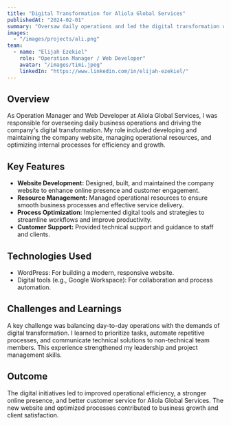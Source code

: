 ```yaml
---
title: "Digital Transformation for Aliola Global Services"
publishedAt: "2024-02-01"
summary: "Oversaw daily operations and led the digital transformation of Aliola Global Services, including website development, resource management, and process optimization."
images:
  - "/images/projects/ali.png"
team:
  - name: "Elijah Ezekiel"
    role: "Operation Manager / Web Developer"
    avatar: "/images/timi.jpeg"
    linkedIn: "https://www.linkedin.com/in/elijah-ezekiel/"
---
```


## Overview

As Operation Manager and Web Developer at Aliola Global Services, I was responsible for overseeing daily business operations and driving the company's digital transformation. My role included developing and maintaining the company website, managing operational resources, and optimizing internal processes for efficiency and growth.

## Key Features

- **Website Development:** Designed, built, and maintained the company website to enhance online presence and customer engagement.
- **Resource Management:** Managed operational resources to ensure smooth business processes and effective service delivery.
- **Process Optimization:** Implemented digital tools and strategies to streamline workflows and improve productivity.
- **Customer Support:** Provided technical support and guidance to staff and clients.

## Technologies Used

- WordPress: For building a modern, responsive website.
- Digital tools (e.g., Google Workspace): For collaboration and process automation.

## Challenges and Learnings

A key challenge was balancing day-to-day operations with the demands of digital transformation. I learned to prioritize tasks, automate repetitive processes, and communicate technical solutions to non-technical team members. This experience strengthened my leadership and project management skills.

## Outcome

The digital initiatives led to improved operational efficiency, a stronger online presence, and better customer service for Aliola Global Services. The new website and optimized processes contributed to business growth and client satisfaction. 